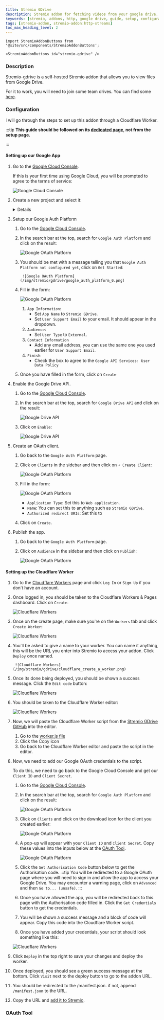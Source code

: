 ```yaml
---
title: Stremio GDrive
description: Stremio addon for fetching videos from your google drive.
keywords: [stremio, addons, http, google drive, guide, setup, configuration, install, link]
tags: [stremio-addon, stremio-addon:http-streams]
toc_max_heading_level: 2
---
```


```mdx-code-block
import StremioAddonButtons from '@site/src/components/StremioAddonButtons';

<StremioAddonButtons id="stremio-gdrive" /> 
```

<h3>Description</h3>

Stremio-gdrive is a self-hosted Stremio addon that allows you to view files from Google Drive. 

For it to work, you will need to join some team drives. You can find some [here](https://t.me/s/teamdrives).

<h3>Configuration</h3>
 
I will go through the steps to set up this addon through a Cloudflare Worker.

:::tip
**This guide should be followed on its [dedicated page](/stremio/addons/stremio-gdrive), not from the setup page.**

:::

<h4>Setting up our Google App</h4>

1. Go to the [Google Cloud Console](https://console.cloud.google.com/).

    If this is your first time using Google Cloud, you will be prompted to agree to the terms of service:

    ![Google Cloud Console](/img/stremio/gdrive/google_cloud_onboarding.png)

2. Create a new project and select it:
    
    <Details summary="How?">
    
    1. Click on `Select a project` in the top left:

        ![Create a new project](/img/stremio/gdrive/google_cloud_create_project_1.png)

    2. Click on `New Project`:

        ![Create a new project](/img/stremio/gdrive/google_cloud_create_project_2.png)

    3. Enter a project name and click on `Create`:

        ![Create a new project](/img/stremio/gdrive/google_cloud_create_project_3.png)

        - The project name can be anything you want, e.g., `Stremio-Gdrive`. Leave the `Organization` field blank.

    4. Once the project has been created, you will get a notification:

        ![Create a new project](/img/stremio/gdrive/google_cloud_create_project_4.png)

        - Click `Select Project`. 

        :::note
        You may also use the same dropdown from step i to select the project.
        :::

    </Details>
3.  Setup our Google Auth Platform 

    1. Go to the [Google Cloud Console](https://console.cloud.google.com/).
    2. In the search bar at the top, search for `Google Auth Platform` and click on the result:

        ![Google OAuth Platform](/img/stremio/gdrive/google_cloud_oauth_search_results.png)

    3. You should be met with a message telling you that `Google Auth Platform not configured yet`, click on `Get Started`: 
    
            ![Google OAuth Platform](/img/stremio/gdrive/google_auth_platform_0.png)
        
    4. Fill in the form: 

        ![Google OAuth Platform](/img/stremio/gdrive/google_auth_platform_1.png)

        1. `App Information`:
            - Set `App Name` to `Stremio GDrive`.
            - Set `User Support Email` to your email. It should appear in the dropdown. 
        2. `Audience`:
            - Set `User Type` to `External`.
        3. `Contact Information`
            - Add any email address, you can use the same one you used earlier for `User Support Email`.
        4. `Finish`
            - Check the box to agree to the `Google API Services: User Data Policy` 

    
    5. Once you have filled in the form, click on `Create`

4. Enable the Google Drive API. 

    1. Go to the [Google Cloud Console](https://console.cloud.google.com/).
    2. In the search bar at the top, search for `Google Drive API` and click on the result:

        ![Google Drive API](/img/stremio/gdrive/google_cloud_gdrive_api_search_results.png)

    3. Click on `Enable`:

        ![Google Drive API](/img/stremio/gdrive/google_cloud_gdrive_api.png)

5. Create an OAuth client. 

    1. Go back to the `Google Auth Platform` page.
    2. Click on `Clients` in the sidebar and then click on `+ Create Client`:

        ![Google OAuth Platform](/img/stremio/gdrive/google_cloud_auth_platform_clients.png)
    
    3. Fill in the form: 

        ![Google OAuth Platform](/img/stremio/gdrive/google_cloud_auth_platform_clients_form.png)

        - `Application Type`: Set this to `Web application`.
        - `Name`: You can set this to anything such as `Stremio GDrive`.
        - `Authorized redirect URIs`: Set this to <CallBackUrl />


    4. Click on `Create`.

6. Publish the app. 

    1. Go back to the `Google Auth Platform` page.
    2. Click on `Audience` in the sidebar and then click on `Publish`:

        ![Google OAuth Platform](/img/stremio/gdrive/google_cloud_auth_platform_publish.png)


<h4>Setting up the Cloudflare Worker</h4>

1. Go to the [Cloudflare Workers](https://workers.cloudflare.com/) page and click `Log In` or `Sign Up` if you don't have an account.

2. Once logged in, you should be taken to the Cloudflare Workers & Pages dashboard. Click on `Create`: 

    ![Cloudflare Workers](/img/stremio/gdrive/cloudflare_workers_pages_overview.png)

3. Once on the create page, make sure you're on the `Workers` tab and click `Create Worker`:

    ![Cloudflare Workers](/img/stremio/gdrive/cloudflare_create_an_application_workers.png)

4. You'll be asked to give a name to your worker. You can name it anything, this will be the URL you enter into Stremio to access your addon. Click `Deploy` once named.
    
        ![Cloudflare Workers](/img/stremio/gdrive/cloudflare_create_a_worker.png)

5. Once its done being deployed, you should be shown a success message. Click the `Edit code` button:

    ![Cloudflare Workers](/img/stremio/gdrive/cloudflare_create_a_worker_success.png)

6. You should be taken to the Cloudflare Worker editor: 

    ![Cloudflare Workers](/img/stremio/gdrive/cloudflare_worker_editor.png)

7. Now, we will paste the Cloudflare Worker script from the [Stremio GDrive GitHub](https://github.com/Viren070/stremio-gdrive) into the editor. 

    1. Go to the [worker.js file](https://github.com/Viren070/stremio-gdrive-addon/blob/main/worker.js)
    2. Click the Copy icon 
    3. Go back to the Cloudflare Worker editor and paste the script in the editor.




8. Now, we need to add our Google OAuth credentials to the script.

    To do this, we need to go back to the Google Cloud Console and get our `Client ID` and `Client Secret`.

    1. Go to the [Google Cloud Console](https://console.cloud.google.com/).
    2. In the search bar at the top, search for `Google Auth Platform` and click on the result:

        ![Google OAuth Platform](/img/stremio/gdrive/google_cloud_oauth_search_results.png)

    3. Click on `Clients` and click on the download icon for the client you created earlier:

        ![Google OAuth Platform](/img/stremio/gdrive/google_auth_platform_clients_download.png)

    4. A pop-up will appear with your `Client ID` and `Client Secret`. Copy these values into the inputs below at the [OAuth Tool](#oauth-tool).

        ![Google OAuth Platform](/img/stremio/gdrive/google_auth_platform_clients_download_menu.png)

    5. Click the `Get Authorisation Code` button below to get the Authorisation code. 
    :::tip
    You will be redirected to a Google OAuth page where you will need to sign in and allow the app to access your Google Drive.
    You may encounter a warning page, click on `Advanced` and then `Go to... (unsafe)`.
    :::

    6. Once you have allowed the app, you will be redirected back to this page with the Authorisation code filled in. 
        Click the `Get Credentials` button to get the credentials.

    7. You will be shown a success message and a block of code will appear. Copy this code into the Cloudflare Worker script. 

    8. Once you have added your credentials, your script should look something like this:

    ![Cloudflare Workers](/img/stremio/gdrive/cloudflare_finished_worker_script.png)

9. Click `Deploy` in the top right to save your changes and deploy the worker.

11. Once deployed, you should see a green success message at the bottom. Click `Visit` next to the deploy button to go to the addon URL.

12. You should be redirected to the /manifest.json. if not, append `/manifest.json` to the URL. 

13. Copy the URL and [add it to Stremio](/stremio/faq#how-do-i-install-an-addon-manually).  




### OAuth Tool


<GoogleOAuth />


